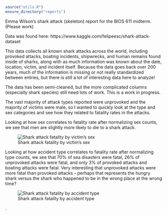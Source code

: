 ```r
source("utils.R")
ensure_directory("reports")
```

Emma Wilson's shark attack (skeleton) report for the BIOS 611 midterm. (Please work)

Data was found here:
https://www.kaggle.com/felipeesc/shark-attack-dataset

This data collects all known shark attacks across the world, including provoked attacks, boating incidents, shipwrecks, and human remains found inside of sharks, along with as much information was known about the date, location, victim, and incident itself. Because the data goes back over 200 years, much of the information is missing or not really standardized between entries, but there is still a lot of interesting data here to analyze!

The data has been semi-cleaned, but the more complicated columns (especially shark species) still need lots of work. This is a work in progress.

The vast majority of attack types reported were unprovoked and the majority of victims were male, so I wanted to quickly look at the type and sex categories and see how they related to fatality rates in the attacks. 

Looking at how sex correlates to fatality rate after normalizing sex counts, we see that men are slightly more likely to die to a shark attack. 

![Shark attack fatality by victim's sex](figures/shark_sex_fatality.png)

Looking at how accident type correlates to fatality rate after normalizing type counts, we see that 70% of sea disasters were fatal, 26% of unprovoked attacks were fatal, and only 3% of provoked attacks and boating attacks were fatal. Very interesting that unprovoked attacks were more fatal than provoked attacks - perhaps that represents the hungry shark versus the shark who happened to be in the wrong place at the wrong time?

![Shark attack fatality by accident type](figures/shark_type_fatality.png)

.